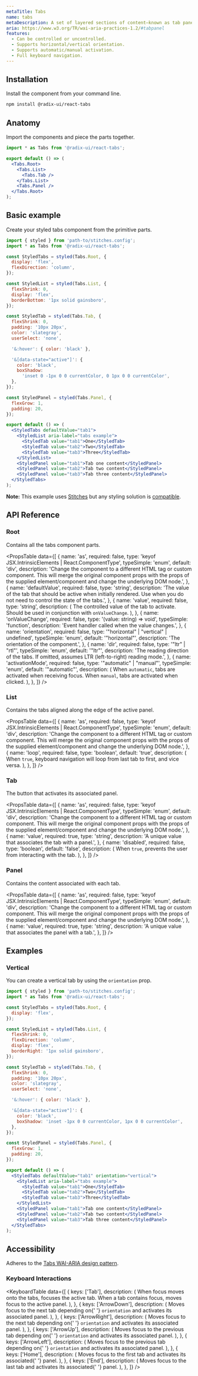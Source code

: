 ```yaml
---
metaTitle: Tabs
name: tabs
metaDescription: A set of layered sections of content—known as tab panels—that display one panel of content at a time.
aria: https://www.w3.org/TR/wai-aria-practices-1.2/#tabpanel
features:
  - Can be controlled or uncontrolled.
  - Supports horizontal/vertical orientation.
  - Supports automatic/manual activation.
  - Full keyboard navigation.
---
```


<HeroSlot>
  <TabsHero />
</HeroSlot>

## Installation

Install the component from your command line.

```bash
npm install @radix-ui/react-tabs
```

## Anatomy

Import the components and piece the parts together.

```jsx
import * as Tabs from '@radix-ui/react-tabs';

export default () => (
  <Tabs.Root>
    <Tabs.List>
      <Tabs.Tab />
    </Tabs.List>
    <Tabs.Panel />
  </Tabs.Root>
);
```

## Basic example

Create your styled tabs component from the primitive parts.

<Preview>
  <TabsDemo />
</Preview>

```jsx
import { styled } from 'path-to/stitches.config';
import * as Tabs from '@radix-ui/react-tabs';

const StyledTabs = styled(Tabs.Root, {
  display: 'flex',
  flexDirection: 'column',
});

const StyledList = styled(Tabs.List, {
  flexShrink: 0,
  display: 'flex',
  borderBottom: '1px solid gainsboro',
});

const StyledTab = styled(Tabs.Tab, {
  flexShrink: 0,
  padding: '10px 20px',
  color: 'slategray',
  userSelect: 'none',

  '&:hover': { color: 'black' },

  '&[data-state="active"]': {
    color: 'black',
    boxShadow:
      'inset 0 -1px 0 0 currentColor, 0 1px 0 0 currentColor',
  },
});

const StyledPanel = styled(Tabs.Panel, {
  flexGrow: 1,
  padding: 20,
});

export default () => (
  <StyledTabs defaultValue="tab1">
    <StyledList aria-label="tabs example">
      <StyledTab value="tab1">One</StyledTab>
      <StyledTab value="tab2">Two</StyledTab>
      <StyledTab value="tab3">Three</StyledTab>
    </StyledList>
    <StyledPanel value="tab1">Tab one content</StyledPanel>
    <StyledPanel value="tab2">Tab two content</StyledPanel>
    <StyledPanel value="tab3">Tab three content</StyledPanel>
  </StyledTabs>
);
```

<Note>

**Note:** This example uses [Stitches](https://stitches.dev) but any styling solution is [compatible](../../overview/styling).

</Note>

## API Reference

### Root

Contains all the tabs component parts.

<PropsTable
  data={[
    {
      name: 'as',
      required: false,
      type: 'keyof JSX.IntrinsicElements | React.ComponentType<any>',
      typeSimple: 'enum',
      default: 'div',
      description:
        'Change the component to a different HTML tag or custom component. This will merge the original component props with the props of the supplied element/component and change the underlying DOM node.',
    },
    {
      name: 'defaultValue',
      required: false,
      type: 'string',
      description:
        'The value of the tab that should be active when initially rendered. Use when you do not need to control the state of the tabs.',
    },
    {
      name: 'value',
      required: false,
      type: 'string',
      description: (
        <span>
          The controlled value of the tab to activate. Should be used
          in conjunction with <Code>onValueChange</Code>.
        </span>
      ),
    },
    {
      name: 'onValueChange',
      required: false,
      type: '(value: string) => void',
      typeSimple: 'function',
      description: 'Event handler called when the value changes.',
    },
    {
      name: 'orientation',
      required: false,
      type: '"horizontal" | "vertical" | undefined',
      typeSimple: 'enum',
      default: '"horizontal"',
      description: 'The orientation of the component.',
    },
    {
      name: 'dir',
      required: false,
      type: '"ltr" | "rtl"',
      typeSimple: 'enum',
      default: '"ltr"',
      description:
        'The reading direction of the tabs. If omitted, assumes LTR (left-to-right) reading mode.',
    },
    {
      name: 'activationMode',
      required: false,
      type: '"automatic" | "manual"',
      typeSimple: 'enum',
      default: '"automatic"',
      description: (
        <span>
          When <Code>automatic</Code>, tabs are activated when
          receiving focus. When <Code>manual</Code>, tabs are
          activated when clicked.
        </span>
      ),
    },
  ]}
/>

### List

Contains the tabs aligned along the edge of the active panel.

<PropsTable
  data={[
    {
      name: 'as',
      required: false,
      type: 'keyof JSX.IntrinsicElements | React.ComponentType<any>',
      typeSimple: 'enum',
      default: 'div',
      description:
        'Change the component to a different HTML tag or custom component. This will merge the original component props with the props of the supplied element/component and change the underlying DOM node.',
    },
    {
      name: 'loop',
      required: false,
      type: 'boolean',
      default: 'true',
      description: (
        <span>
          When <Code>true</Code>, keyboard navigation will loop from
          last tab to first, and vice versa.
        </span>
      ),
    },
  ]}
/>

### Tab

The button that activates its associated panel.

<PropsTable
  data={[
    {
      name: 'as',
      required: false,
      type: 'keyof JSX.IntrinsicElements | React.ComponentType<any>',
      typeSimple: 'enum',
      default: 'div',
      description:
        'Change the component to a different HTML tag or custom component. This will merge the original component props with the props of the supplied element/component and change the underlying DOM node.',
    },
    {
      name: 'value',
      required: true,
      type: 'string',
      description:
        'A unique value that associates the tab with a panel.',
    },
    {
      name: 'disabled',
      required: false,
      type: 'boolean',
      default: 'false',
      description: (
        <span>
          When <Code>true</Code>, prevents the user from interacting
          with the tab.
        </span>
      ),
    },
  ]}
/>

### Panel

Contains the content associated with each tab.

<PropsTable
  data={[
    {
      name: 'as',
      required: false,
      type: 'keyof JSX.IntrinsicElements | React.ComponentType<any>',
      typeSimple: 'enum',
      default: 'div',
      description:
        'Change the component to a different HTML tag or custom component. This will merge the original component props with the props of the supplied element/component and change the underlying DOM node.',
    },
    {
      name: 'value',
      required: true,
      type: 'string',
      description:
        'A unique value that associates the panel with a tab.',
    },
  ]}
/>

## Examples

### Vertical

You can create a vertical tab by using the `orientation` prop.

<Preview>
  <TabsDemo orientation="vertical" />
</Preview>

```jsx collapsed
import { styled } from 'path-to/stitches.config';
import * as Tabs from '@radix-ui/react-tabs';

const StyledTabs = styled(Tabs.Root, {
  display: 'flex',
});

const StyledList = styled(Tabs.List, {
  flexShrink: 0,
  flexDirection: 'column',
  display: 'flex',
  borderRight: '1px solid gainsboro',
});

const StyledTab = styled(Tabs.Tab, {
  flexShrink: 0,
  padding: '10px 20px',
  color: 'slategray',
  userSelect: 'none',

  '&:hover': { color: 'black' },

  '&[data-state="active"]': {
    color: 'black',
    boxShadow: 'inset -1px 0 0 currentColor, 1px 0 0 currentColor',
  },
});

const StyledPanel = styled(Tabs.Panel, {
  flexGrow: 1,
  padding: 20,
});

export default () => (
  <StyledTabs defaultValue="tab1" orientation="vertical">
    <StyledList aria-label="tabs example">
      <StyledTab value="tab1">One</StyledTab>
      <StyledTab value="tab2">Two</StyledTab>
      <StyledTab value="tab3">Three</StyledTab>
    </StyledList>
    <StyledPanel value="tab1">Tab one content</StyledPanel>
    <StyledPanel value="tab2">Tab two content</StyledPanel>
    <StyledPanel value="tab3">Tab three content</StyledPanel>
  </StyledTabs>
);
```

## Accessibility

Adheres to the [Tabs WAI-ARIA design pattern](https://www.w3.org/TR/wai-aria-practices-1.2/#tabpanel).

### Keyboard Interactions

<KeyboardTable
  data={[
    {
      keys: ['Tab'],
      description: (
        <span>
          When focus moves onto the tabs, focuses the active tab. When
          a tab contains focus, moves focus to the active panel.
        </span>
      ),
    },
    {
      keys: ['ArrowDown'],
      description: (
        <span>
          Moves focus to the next tab depending on{' '}
          <Code>orientation</Code> and activates its associated panel.
        </span>
      ),
    },
    {
      keys: ['ArrowRight'],
      description: (
        <span>
          Moves focus to the next tab depending on{' '}
          <Code>orientation</Code> and activates its associated panel.
        </span>
      ),
    },
    {
      keys: ['ArrowUp'],
      description: (
        <span>
          Moves focus to the previous tab depending on{' '}
          <Code>orientation</Code> and activates its associated panel.
        </span>
      ),
    },
    {
      keys: ['ArrowLeft'],
      description: (
        <span>
          Moves focus to the previous tab depending on{' '}
          <Code>orientation</Code> and activates its associated panel.
        </span>
      ),
    },
    {
      keys: ['Home'],
      description: (
        <span>
          Moves focus to the first tab and activates its associated{' '}
          panel.
        </span>
      ),
    },
    {
      keys: ['End'],
      description: (
        <span>
          Moves focus to the last tab and activates its associated{' '}
          panel.
        </span>
      ),
    },
  ]}
/>
